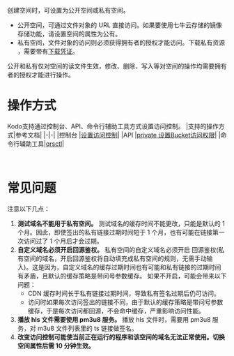 创建空间时，可设置为公开空间或私有空间。

- 公开空间，可通过文件对象的 URL 直接访问。如果要使用七牛云存储的镜像存储功能，请设置空间的属性为公有。
- 私有空间，文件对象的访问则必须获得拥有者的授权才能访问。下载私有资源 ，需要带有[下载凭证](/kodo/development_guidelines/1656/download-private)。 

公开和私有仅对空间的读文件生效，修改、删除、写入等对空间的操作均需要拥有者的授权才能进行操作。
<br>


# **操作方式**
Kodo支持通过控制台、API、命令行辅助工具方式设置访问控制。
|支持的操作方式|参考文档|
|-|-|
|控制台	|[设置访问控制](/kodo/development_guidelines/8502/set-access-control)|
|API	|[private 设置Bucket访问权限](/kodo/api/3946/set-bucket-private)|
|命令行辅助工具|[qrsctl](/kodo/tools/1300/qrsctl)|

<br>

# **常见问题**
注意以下几点：
1. **测试域名不能用于私有空间。**
测试域名的缓存时间不能更改，只能是默认的 1 个月。因此，即使签出的私有链接过期时间短于 1 个月，也有可能在链接第一次访问过了 1 个月后才会过期。
2. **自定义域名必须开启回源鉴权。**
私有空间的自定义域名必须开启 回源鉴权(私有空间的域名，开启回源鉴权将自动填充成私有空间的规则，无需手动输入)。这是因为，自定义域名的缓存过期时间也有可能和私有链接的过期时间有矛盾，且默认的缓存策略是带问号参数缓存。
如果不开启，可能会带来以下问题：
   - CDN 缓存时间长于私有链接过期时间，导致私有签名过期后仍可访问。
   - 访问时如果每次访问签出的链接不同，由于默认的缓存策略是带问号参数缓存，于是每次访问都回源，不会命中缓存，严重影响访问性能。
3. **播放 hls 文件需要使用 pm3u8 服务。**
播放 hls 文件时，需要用 pm3u8 服务，对 m3u8 文件列表里的 ts 链接做签名。
4. **改变访问控制可能使当前正在运行的程序和该空间的域名无法正常使用。切换空间属性后需 10 分钟生效。**
